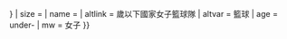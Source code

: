 {{country data {{{2}}}
| flagright/core
| variant = {{{variant|{{{3|}}}}}}
| size = {{{size|}}}
| name = {{{name|}}}
| altlink = {{{1}}}歲以下國家女子籃球隊
| altvar = 籃球
| age = under-{{{1}}}
| mw = 女子
}}<noinclude>{{documentation}}</noinclude>